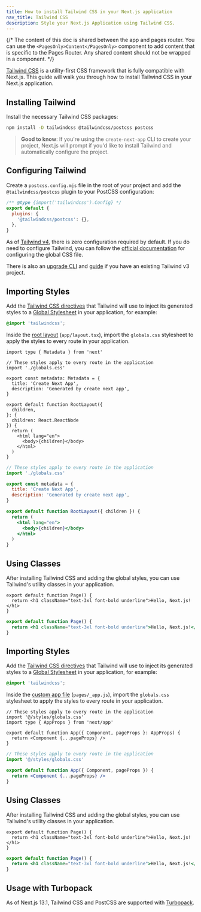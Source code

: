 ```yaml
---
title: How to install Tailwind CSS in your Next.js application
nav_title: Tailwind CSS
description: Style your Next.js Application using Tailwind CSS.
---
```


{/* The content of this doc is shared between the app and pages router. You can use the `<PagesOnly>Content</PagesOnly>` component to add content that is specific to the Pages Router. Any shared content should not be wrapped in a component. */}

[Tailwind CSS](https://tailwindcss.com/) is a utility-first CSS framework that is fully compatible with Next.js. This guide will walk you through how to install Tailwind CSS in your Next.js application.

## Installing Tailwind

Install the necessary Tailwind CSS packages:

```bash filename="Terminal"
npm install -D tailwindcss @tailwindcss/postcss postcss
```

> **Good to know**: If you're using the `create-next-app` CLI to create your project, Next.js will prompt if you'd like to install Tailwind and automatically configure the project.

## Configuring Tailwind

Create a `postcss.config.mjs` file in the root of your project and add the `@tailwindcss/postcss` plugin to your PostCSS configuration:

```js filename="postcss.config.mjs" highlight={4}
/** @type {import('tailwindcss').Config} */
export default {
  plugins: {
    '@tailwindcss/postcss': {},
  },
}
```

As of [Tailwind v4](https://tailwindcss.com/blog/tailwindcss-v4), there is zero configuration required by default. If you do need to configure Tailwind, you can follow the [official documentation](https://tailwindcss.com/blog/tailwindcss-v4#css-first-configuration) for configuring the global CSS file.

There is also an [upgrade CLI](https://tailwindcss.com/docs/upgrade-guide) and [guide](https://tailwindcss.com/docs/upgrade-guide) if you have an existing Tailwind v3 project.

<AppOnly>

## Importing Styles

Add the [Tailwind CSS directives](https://tailwindcss.com/docs/functions-and-directives#directives) that Tailwind will use to inject its generated styles to a [Global Stylesheet](/docs/app/getting-started/css#global-css) in your application, for example:

```css filename="app/globals.css"
@import 'tailwindcss';
```

Inside the [root layout](/docs/app/api-reference/file-conventions/layout#root-layouts) (`app/layout.tsx`), import the `globals.css` stylesheet to apply the styles to every route in your application.

```tsx filename="app/layout.tsx" switcher
import type { Metadata } from 'next'

// These styles apply to every route in the application
import './globals.css'

export const metadata: Metadata = {
  title: 'Create Next App',
  description: 'Generated by create next app',
}

export default function RootLayout({
  children,
}: {
  children: React.ReactNode
}) {
  return (
    <html lang="en">
      <body>{children}</body>
    </html>
  )
}
```

```jsx filename="app/layout.js" switcher
// These styles apply to every route in the application
import './globals.css'

export const metadata = {
  title: 'Create Next App',
  description: 'Generated by create next app',
}

export default function RootLayout({ children }) {
  return (
    <html lang="en">
      <body>{children}</body>
    </html>
  )
}
```

## Using Classes

After installing Tailwind CSS and adding the global styles, you can use Tailwind's utility classes in your application.

```tsx filename="app/page.tsx" switcher
export default function Page() {
  return <h1 className="text-3xl font-bold underline">Hello, Next.js!</h1>
}
```

```jsx filename="app/page.js" switcher
export default function Page() {
  return <h1 className="text-3xl font-bold underline">Hello, Next.js!</h1>
}
```

</AppOnly>

<PagesOnly>

## Importing Styles

Add the [Tailwind CSS directives](https://tailwindcss.com/docs/functions-and-directives#directives) that Tailwind will use to inject its generated styles to a [Global Stylesheet](/docs/app/getting-started/css#global-css) in your application, for example:

```css filename="styles/globals.css"
@import 'tailwindcss';
```

Inside the [custom app file](/docs/pages/building-your-application/routing/custom-app) (`pages/_app.js`), import the `globals.css` stylesheet to apply the styles to every route in your application.

```tsx filename="pages/_app.tsx" switcher
// These styles apply to every route in the application
import '@/styles/globals.css'
import type { AppProps } from 'next/app'

export default function App({ Component, pageProps }: AppProps) {
  return <Component {...pageProps} />
}
```

```jsx filename="pages/_app.js" switcher
// These styles apply to every route in the application
import '@/styles/globals.css'

export default function App({ Component, pageProps }) {
  return <Component {...pageProps} />
}
```

## Using Classes

After installing Tailwind CSS and adding the global styles, you can use Tailwind's utility classes in your application.

```tsx filename="pages/index.tsx" switcher
export default function Page() {
  return <h1 className="text-3xl font-bold underline">Hello, Next.js!</h1>
}
```

```jsx filename="pages/index.js" switcher
export default function Page() {
  return <h1 className="text-3xl font-bold underline">Hello, Next.js!</h1>
}
```

</PagesOnly>

## Usage with Turbopack

As of Next.js 13.1, Tailwind CSS and PostCSS are supported with [Turbopack](https://turbo.build/pack/docs/features/css#tailwind-css).
